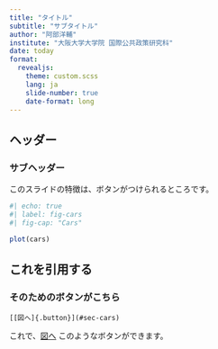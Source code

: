 ```yaml
---
title: "タイトル"
subtitle: "サブタイトル"
author: "阿部洋輔"
institute: "大阪大学大学院 国際公共政策研究科"
date: today
format: 
  revealjs:
    theme: custom.scss
    lang: ja
    slide-number: true
    date-format: long
---
```


## ヘッダー

### サブヘッダー {#sec-cars}

このスライドの特徴は、ボタンがつけられるところです。

```r
#| echo: true
#| label: fig-cars
#| fig-cap: "Cars"

plot(cars)
```

## これを引用する

### そのためのボタンがこちら

`[[図へ]{.button}](#sec-cars)`

これで、[[図へ]{.button}](#sec-cars) このようなボタンができます。

